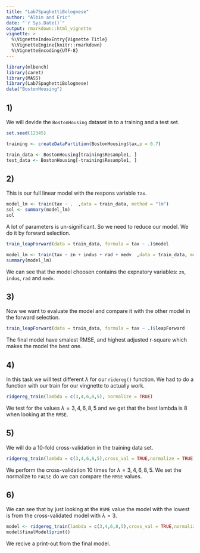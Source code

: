 ```yaml
---
title: "Lab7SpaghettiBolognese"
author: "Albin and Eric"
date: "`r Sys.Date()`"
output: rmarkdown::html_vignette
vignette: >
  %\VignetteIndexEntry{Vignette Title}
  %\VignetteEngine{knitr::rmarkdown}
  %\VignetteEncoding{UTF-8}
---
```




```r
library(mlbench)
library(caret)
library(MASS)
library(Lab7SpaghettiBolognese)
data("BostonHousing")
```


## 1)

We will devide the `BostonHousing` dataset in to a training and a test set.

```r
set.seed(12345)

training <- createDataPartition(BostonHousing$tax,p = 0.7)

train_data <- BostonHousing[training$Resample1, ]
test_data <- BostonHousing[-training$Resample1, ]
```




## 2)

This is our full linear model with the respons variable `tax`.

```r
model_lm <- train(tax ~ .  ,data = train_data, method = "lm")
sol <- summary(model_lm)
sol
```

A lot of parameters is un-significant. So we need to reduce our model. We do it by forward selection.


```r
train_leapForward(data = train_data, formula = tax ~ .)$model

model_lm <- train(tax ~ zn + indus + rad + medv  ,data = train_data, method = "lm")
summary(model_lm)
```

We can see that the model choosen contains the expnatory variables: `zn`, `indus`, `rad` and `medv`. 



## 3)

Now we want to evaluate the model and compare it with the other model in the forward selection.

```r
train_leapForward(data = train_data, formula = tax ~ .)$leapForward

```

The final model have smalest RMSE, and highest adjusted r-square which makes the model the best one. 




## 4)

In this task we will test different $\lambda$ for our `ridereg()` function. We had to do a function with our train for our vingnette to actually work.

```r
ridgereg_train(lambda = c(3,4,6,8,5), normalize = TRUE)

```

We test for the values $\lambda = 3,4,6,8, 5$ and we get that the best lambda is 8 when looking at the `RMSE`. 



## 5)

We will do a 10-fold cross-validation in the training data set. 


```r

ridgereg_train(lambda = c(3,4,6,8,5),cross_val = TRUE,normalize = TRUE)

```


We perform the cross-validation 10 times for $\lambda = 3,4,6,8, 5$. We set the normalize to `FALSE` do we can compare the `RMSE` values. 


## 6)


We can see that by just looking at the `RSME` value the model with the lowest is from the cross-validated model with $\lambda = 3$.



```r
model <- ridgereg_train(lambda = c(3,4,6,8,5),cross_val = TRUE,normalize = TRUE)
model$finalModel$print()
```


We recive a print-out from the final model.





